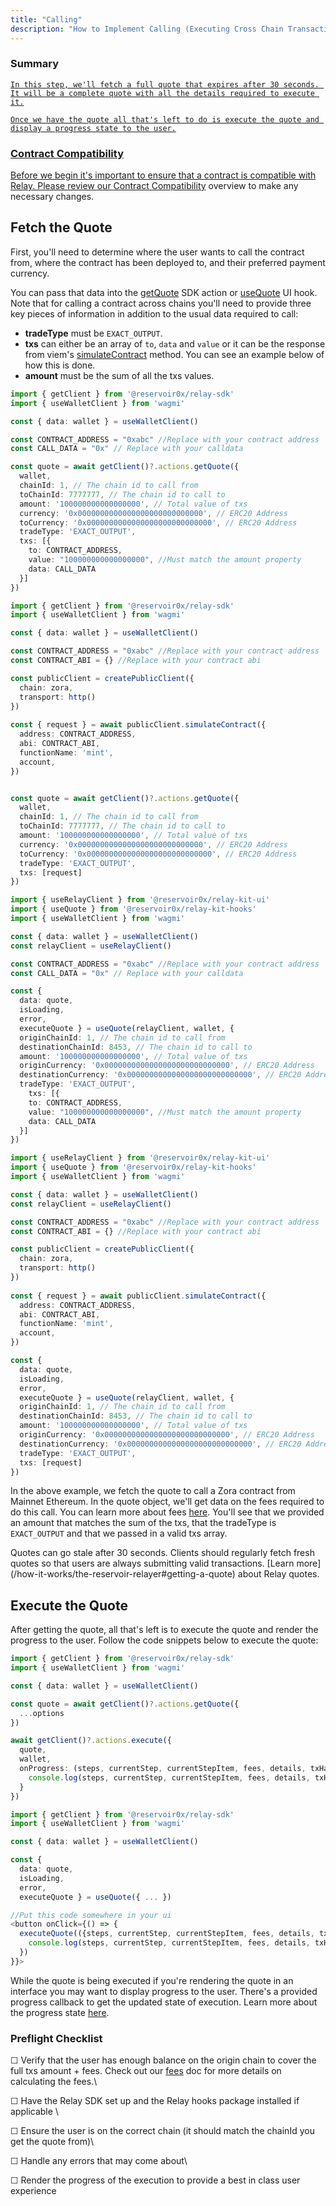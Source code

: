 ```yaml
---
title: "Calling"
description: "How to Implement Calling (Executing Cross Chain Transactions)"
---
```


### Summary

<Steps>
  <Step title="Fetch the Quote">
    <a href="#fetch-the-quote" style={{ position:"absolute",top:10,left:10,right:10,bottom:10,borderBottom:0 }} />

    In this step, we'll fetch a full quote that expires after 30 seconds. It will be a complete quote with all the details required to execute it.
  </Step>
  <Step title="Execute the Quote">
    <a href="#execute-the-quote" style={{ position:"absolute",top:10,left:10,right:10,bottom:10,borderBottom:0 }} />

    Once we have the quote all that's left to do is execute the quote and display a progress state to the user.
  </Step>
</Steps>

### Contract Compatibility

Before we begin it's important to ensure that a contract is compatible with Relay. Please review our [Contract Compatibility](/how-it-works/contract-compatibility) overview to make any necessary changes.

## Fetch the Quote

First, you'll need to determine where the user wants to call the contract from, where the contract has been deployed to, and their preferred payment currency.

You can pass that data into the [getQuote](/references/sdk/actions/getQuote) SDK action or [useQuote](/references/relay-kit/hooks/useQuote) UI hook. Note that for calling a contract across chains you'll need to provide three key pieces of information in addition to the usual data required to call:

- **tradeType** must be `EXACT_OUTPUT`.
- **txs** can either be an array of `to`, `data` and `value` or it can be the response from viem's [simulateContract](https://viem.sh/docs/contract/simulateContract) method. You can see an example below of how this is done.
- **amount** must be the sum of all the txs values.

<CodeGroup>

```typescript sdk
import { getClient } from '@reservoir0x/relay-sdk'
import { useWalletClient } from 'wagmi'

const { data: wallet } = useWalletClient()

const CONTRACT_ADDRESS = "0xabc" //Replace with your contract address
const CALL_DATA = "0x" // Replace with your calldata

const quote = await getClient()?.actions.getQuote({
  wallet,
  chainId: 1, // The chain id to call from
  toChainId: 7777777, // The chain id to call to
  amount: '100000000000000000', // Total value of txs
  currency: '0x0000000000000000000000000000', // ERC20 Address
  toCurrency: '0x0000000000000000000000000000', // ERC20 Address
  tradeType: 'EXACT_OUTPUT',
  txs: [{
    to: CONTRACT_ADDRESS,
    value: "100000000000000000", //Must match the amount property
    data: CALL_DATA
  }]
})
```


```typescript sdk simulateContract
import { getClient } from '@reservoir0x/relay-sdk'
import { useWalletClient } from 'wagmi'

const { data: wallet } = useWalletClient()

const CONTRACT_ADDRESS = "0xabc" //Replace with your contract address
const CONTRACT_ABI = {} //Replace with your contract abi

const publicClient = createPublicClient({ 
  chain: zora,
  transport: http()
})
 
const { request } = await publicClient.simulateContract({
  address: CONTRACT_ADDRESS,
  abi: CONTRACT_ABI,
  functionName: 'mint',
  account,
})


const quote = await getClient()?.actions.getQuote({
  wallet,
  chainId: 1, // The chain id to call from
  toChainId: 7777777, // The chain id to call to
  amount: '100000000000000000', // Total value of txs
  currency: '0x0000000000000000000000000000', // ERC20 Address
  toCurrency: '0x0000000000000000000000000000', // ERC20 Address
  tradeType: 'EXACT_OUTPUT',
  txs: [request]
})
```


```typescript hooks
import { useRelayClient } from '@reservoir0x/relay-kit-ui'
import { useQuote } from '@reservoir0x/relay-kit-hooks'
import { useWalletClient } from 'wagmi'

const { data: wallet } = useWalletClient()
const relayClient = useRelayClient()

const CONTRACT_ADDRESS = "0xabc" //Replace with your contract address
const CALL_DATA = "0x" // Replace with your calldata

const {    
  data: quote,
  isLoading,
  error,
  executeQuote } = useQuote(relayClient, wallet, {
  originChainId: 1, // The chain id to call from
  destinationChainId: 8453, // The chain id to call to
  amount: '100000000000000000', // Total value of txs
  originCurrency: '0x0000000000000000000000000000', // ERC20 Address
  destinationCurrency: '0x0000000000000000000000000000', // ERC20 Address
  tradeType: 'EXACT_OUTPUT',
    txs: [{
    to: CONTRACT_ADDRESS,
    value: "100000000000000000", //Must match the amount property
    data: CALL_DATA
  }]
})
```


```typescript hooks simulateContract
import { useRelayClient } from '@reservoir0x/relay-kit-ui'
import { useQuote } from '@reservoir0x/relay-kit-hooks'
import { useWalletClient } from 'wagmi'

const { data: wallet } = useWalletClient()
const relayClient = useRelayClient()

const CONTRACT_ADDRESS = "0xabc" //Replace with your contract address
const CONTRACT_ABI = {} //Replace with your contract abi

const publicClient = createPublicClient({ 
  chain: zora,
  transport: http()
})
 
const { request } = await publicClient.simulateContract({
  address: CONTRACT_ADDRESS,
  abi: CONTRACT_ABI,
  functionName: 'mint',
  account,
})

const {    
  data: quote,
  isLoading,
  error,
  executeQuote } = useQuote(relayClient, wallet, {
  originChainId: 1, // The chain id to call from
  destinationChainId: 8453, // The chain id to call to
  amount: '100000000000000000', // Total value of txs
  originCurrency: '0x0000000000000000000000000000', // ERC20 Address
  destinationCurrency: '0x0000000000000000000000000000', // ERC20 Address
  tradeType: 'EXACT_OUTPUT',
  txs: [request]
})
```

</CodeGroup>

In the above example, we fetch the quote to call a Zora contract from Mainnet Ethereum. In the quote object, we'll get data on the fees required to do this call. You can learn more about fees [here](/how-it-works/fees). You'll see that we provided an amount that matches the sum of the txs, that the tradeType is `EXACT_OUTPUT` and that we passed in a valid txs array.

<Note>
  Quotes can go stale after 30 seconds. Clients should regularly fetch fresh quotes so that users are always submitting valid transactions. [Learn more](/how-it-works/the-reservoir-relayer#getting-a-quote) about Relay quotes.
</Note>

## Execute the Quote

After getting the quote, all that's left is to execute the quote and render the progress to the user. Follow the code snippets below to execute the quote:

<CodeGroup>

```typescript sdk
import { getClient } from '@reservoir0x/relay-sdk'
import { useWalletClient } from 'wagmi'

const { data: wallet } = useWalletClient()

const quote = await getClient()?.actions.getQuote({
  ...options
})

await getClient()?.actions.execute({
  quote,
  wallet,
  onProgress: (steps, currentStep, currentStepItem, fees, details, txHashes) => {
    console.log(steps, currentStep, currentStepItem, fees, details, txHashes)
  }
})
```


```typescript hooks
import { getClient } from '@reservoir0x/relay-sdk'
import { useWalletClient } from 'wagmi'

const { data: wallet } = useWalletClient()

const {    
  data: quote,
  isLoading,
  error,
  executeQuote } = useQuote({ ... })

//Put this code somewhere in your ui
<button onClick={() => {
  executeQuote(({steps, currentStep, currentStepItem, fees, details, txHashes}) => {
    console.log(steps, currentStep, currentStepItem, fees, details, txHashes)
  })
}}>
```

</CodeGroup>

While the quote is being executed if you're rendering the quote in an interface you may want to display progress to the user. There's a provided progress callback to get the updated state of execution. Learn more about the progress state [here](/references/sdk/actions/execute#handling-onprogress-updates).

### Preflight Checklist

☐ Verify that the user has enough balance on the origin chain to cover the full txs amount \+ fees. Check out our [fees](/how-it-works/fees) doc for more details on calculating the fees.\

☐ Have the Relay SDK set up and the Relay hooks package installed if applicable \

☐ Ensure the user is on the correct chain (it should match the chainId you get the quote from)\

☐ Handle any errors that may come about\

☐ Render the progress of the execution to provide a best in class user experience